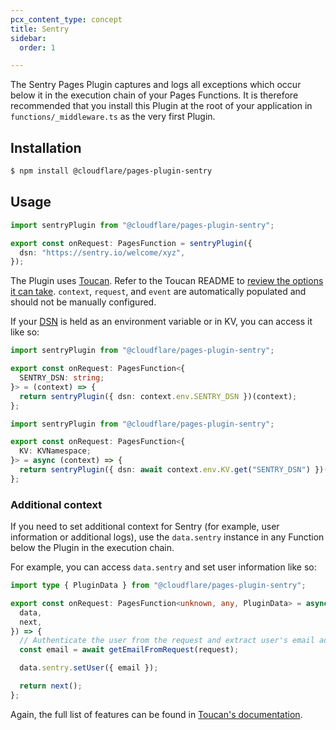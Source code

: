 ```yaml
---
pcx_content_type: concept
title: Sentry
sidebar:
  order: 1

---
```


The Sentry Pages Plugin captures and logs all exceptions which occur below it in the execution chain of your Pages Functions. It is therefore recommended that you install this Plugin at the root of your application in `functions/_middleware.ts` as the very first Plugin.

## Installation

```sh
$ npm install @cloudflare/pages-plugin-sentry
```

## Usage

```typescript
import sentryPlugin from "@cloudflare/pages-plugin-sentry";

export const onRequest: PagesFunction = sentryPlugin({
  dsn: "https://sentry.io/welcome/xyz",
});
```

The Plugin uses [Toucan](https://github.com/robertcepa/toucan-js). Refer to the Toucan README to [review the options it can take](https://github.com/robertcepa/toucan-js#other-options). `context`, `request`, and `event` are automatically populated and should not be manually configured.

If your [DSN](https://docs.sentry.io/product/sentry-basics/dsn-explainer/) is held as an environment variable or in KV, you can access it like so:

```typescript
import sentryPlugin from "@cloudflare/pages-plugin-sentry";

export const onRequest: PagesFunction<{
  SENTRY_DSN: string;
}> = (context) => {
  return sentryPlugin({ dsn: context.env.SENTRY_DSN })(context);
};
```

```typescript
import sentryPlugin from "@cloudflare/pages-plugin-sentry";

export const onRequest: PagesFunction<{
  KV: KVNamespace;
}> = async (context) => {
  return sentryPlugin({ dsn: await context.env.KV.get("SENTRY_DSN") })(context);
};
```

### Additional context

If you need to set additional context for Sentry (for example, user information or additional logs), use the `data.sentry` instance in any Function below the Plugin in the execution chain.

For example, you can access `data.sentry` and set user information like so:

```typescript
import type { PluginData } from "@cloudflare/pages-plugin-sentry";

export const onRequest: PagesFunction<unknown, any, PluginData> = async ({
  data,
  next,
}) => {
  // Authenticate the user from the request and extract user's email address
  const email = await getEmailFromRequest(request);

  data.sentry.setUser({ email });

  return next();
};
```

Again, the full list of features can be found in [Toucan's documentation](https://github.com/robertcepa/toucan-js#features).
